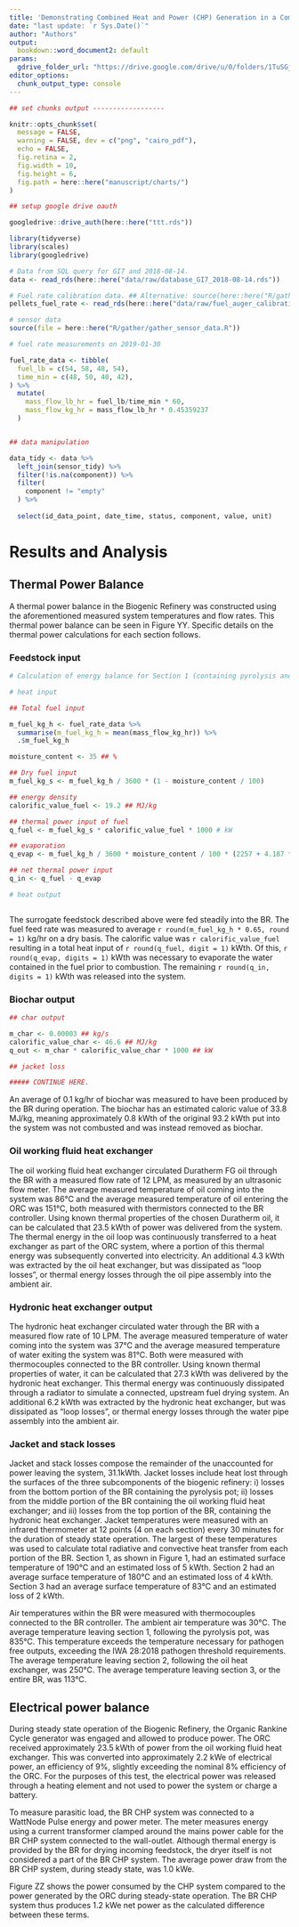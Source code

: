 ```yaml
---
title: 'Demonstrating Combined Heat and Power (CHP) Generation in a Community Scale Fecal Sludge Treatment Unit'
date: "last update: `r Sys.Date()`"
author: "Authors" 
output:
  bookdown::word_document2: default
params:
  gdrive_folder_url: "https://drive.google.com/drive/u/0/folders/1TuSGjkzFyZnrOdiTgCamJa1Aw71-rXfV"
editor_options: 
  chunk_output_type: console
---
```


```r

## set chunks output ------------------

knitr::opts_chunk$set(
  message = FALSE,
  warning = FALSE, dev = c("png", "cairo_pdf"),
  echo = FALSE,
  fig.retina = 2,
  fig.width = 10,
  fig.height = 6,
  fig.path = here::here("manuscript/charts/")
)

## setup google drive oauth

googledrive::drive_auth(here::here("ttt.rds"))

```

```r
library(tidyverse)
library(scales)
library(googledrive)
```

```r

# Data from SQL query for GI7 and 2018-08-14. 
data <- read_rds(here::here("data/raw/database_GI7_2018-08-14.rds"))

# Fuel rate calibration data. ## Alternative: source(here::here("R/gather/gather_fuel_auger_calibration.R"))
pellets_fuel_rate <- read_rds(here::here("data/raw/fuel_auger_calibration.rds"))

# sensor data 
source(file = here::here("R/gather/gather_sensor_data.R"))

# fuel rate measurements on 2019-01-30

fuel_rate_data <- tibble(
  fuel_lb = c(54, 58, 48, 54),
  time_min = c(48, 50, 40, 42),
) %>% 
  mutate(
    mass_flow_lb_hr = fuel_lb/time_min * 60,
    mass_flow_kg_hr = mass_flow_lb_hr * 0.45359237
  )



```


```r

## data manipulation

data_tidy <- data %>% 
  left_join(sensor_tidy) %>% 
  filter(!is.na(component)) %>% 
  filter(
    component != "empty"
  ) %>% 
  
  select(id_data_point, date_time, status, component, value, unit) 
```

# Results and Analysis

## Thermal Power Balance

A thermal power balance in the Biogenic Refinery was constructed using the aforementioned measured system temperatures and flow rates. This thermal power balance can be seen in Figure YY. Specific details on the thermal power calculations for each section follows.

### Feedstock input

```r

# Calculation of energy balance for Section 1 (containing pyrolysis and combustion). 

# heat input

## Total fuel input

m_fuel_kg_h <- fuel_rate_data %>% 
  summarise(m_fuel_kg_h = mean(mass_flow_kg_hr)) %>% 
  .$m_fuel_kg_h

moisture_content <- 35 ## %

## Dry fuel input
m_fuel_kg_s <- m_fuel_kg_h / 3600 * (1 - moisture_content / 100)

## energy density
calorific_value_fuel <- 19.2 ## MJ/kg 

## thermal power input of fuel
q_fuel <- m_fuel_kg_s * calorific_value_fuel * 1000 # kW

## evaporation
q_evap <- m_fuel_kg_h / 3600 * moisture_content / 100 * (2257 + 4.187 * (100 - 30))

## net thermal power input
q_in <- q_fuel - q_evap

# heat output



```

The surrogate feedstock described above were fed steadily into the BR. The fuel feed rate was measured to average `r round(m_fuel_kg_h * 0.65, round = 1)` kg/hr on a dry basis. The calorific value was `r calorific_value_fuel` resulting in a total heat input of `r round(q_fuel, digit = 1)` kWth. Of this, `r round(q_evap, digits = 1)` kWth was necessary to evaporate the water contained in the fuel prior to combustion. The remaining `r round(q_in, digits = 1)` kWth was released into the system.

### Biochar output


```r

## char output

m_char <- 0.00003 ## kg/s
calorific_value_char <- 46.6 ## MJ/kg
q_out <- m_char * calorific_value_char * 1000 ## kW

## jacket loss

##### CONTINUE HERE.


```

An average of 0.1 kg/hr of biochar was measured to have been produced by the BR during operation. The biochar has an estimated caloric value of 33.8 MJ/kg, meaning approximately 0.8 kWth of the original 93.2 kWth put into the system was not combusted and was instead removed as biochar. 

### Oil working fluid heat exchanger 

The oil working fluid heat exchanger circulated Duratherm FG oil through the BR with a measured flow rate of 12 LPM, as measured by an ultrasonic flow meter. The average measured temperature of oil coming into the system was 86℃ and the average measured temperature of oil entering the ORC was 151℃, both measured with thermistors connected to the BR controller. Using known thermal properties of the chosen Duratherm oil, it can be calculated that 23.5 kWth of power was delivered from the system. The thermal energy in the oil loop was continuously transferred to a heat exchanger as part of the ORC system, where a portion of this thermal energy was subsequently converted into electricity. An additional 4.3 kWth was extracted by the oil heat exchanger, but was dissipated as “loop losses”, or thermal energy losses through the oil pipe assembly into the ambient air.  

### Hydronic heat exchanger output

The hydronic heat exchanger circulated water through the BR with a measured flow rate of 10 LPM. The average measured temperature of water coming into the system was 37℃ and the average measured temperature of water exiting the system was 81℃. Both were measured with thermocouples connected to the BR controller. Using known thermal properties of water, it can be calculated that 27.3 kWth was delivered by the hydronic heat exchanger. This thermal energy was continuously dissipated through a radiator to simulate a connected, upstream fuel drying system. An additional 6.2 kWth was extracted by the hydronic heat exchanger, but was dissipated as “loop losses”, or thermal energy losses through the water pipe assembly into the ambient air. 

### Jacket and stack losses

Jacket and stack losses compose the remainder of the unaccounted for power leaving the system, 31.1kWth.  Jacket losses include heat lost through the surfaces of the three subcomponents of the biogenic refinery: i) losses from the bottom portion of the BR containing the pyrolysis pot; ii) losses from the middle portion of the BR containing the oil working fluid heat exchanger; and iii) losses from the top portion of the BR, containing the hydronic heat exchanger. Jacket temperatures were measured with an infrared thermometer at 12 points (4 on each section) every 30 minutes for the duration of steady state operation. The largest of these temperatures was used to calculate total radiative and convective heat transfer from each portion of the BR. Section 1, as shown in Figure 1, had an estimated surface temperature of 190℃ and an estimated loss of 5 kWth. Section 2 had an average surface temperature of 180℃ and an estimated loss of 4 kWth. Section 3 had an average surface temperature of 83℃ and an estimated loss of 2 kWth. 

Air temperatures within the BR were measured with thermocouples connected to the BR controller. The ambient air temperature was 30℃. The average temperature leaving section 1, following the pyrolysis pot, was 835℃. This temperature exceeds the temperature necessary for pathogen free outputs, exceeding the IWA 28:2018 pathogen threshold requirements. The average temperature leaving section 2, following the oil heat exchanger, was 250℃. The average temperature leaving section 3, or the entire BR, was 113℃.

## Electrical power balance

During steady state operation of the Biogenic Refinery, the Organic Rankine Cycle generator was engaged and allowed to produce power. The ORC received approximately 23.5 kWth of power from the oil working fluid heat exchanger. This was converted into approximately 2.2 kWe of electrical power, an efficiency of 9%, slightly exceeding the nominal 8% efficiency of the ORC. For the purposes of this test, the electrical power was released through a heating element and not used to power the system or charge a battery.

To measure parasitic load, the BR CHP system was connected to a WattNode Pulse energy and power meter. The meter measures energy using a current transformer clamped around the mains power cable for the BR CHP system connected to the wall-outlet. Although thermal energy is provided by the BR for drying incoming feedstock, the dryer itself is not considered a part of the BR CHP system. The average power draw from the BR CHP system, during steady state, was 1.0 kWe.

Figure ZZ  shows the power consumed by the CHP system compared to the power generated by the ORC during steady-state operation. The BR CHP system thus produces 1.2 kWe net power as the calculated difference between these terms. 


